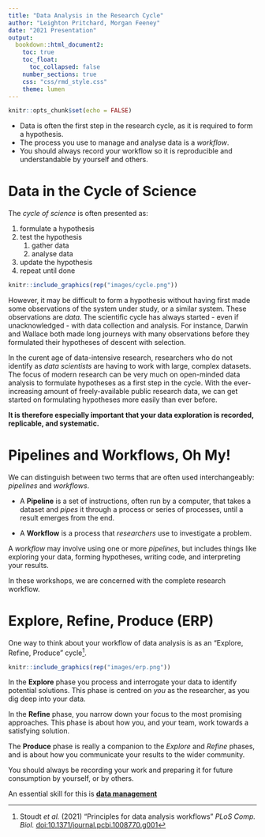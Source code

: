 ```yaml
---
title: "Data Analysis in the Research Cycle"
author: "Leighton Pritchard, Morgan Feeney"
date: "2021 Presentation"
output: 
  bookdown::html_document2:
    toc: true
    toc_float:
      toc_collapsed: false
    number_sections: true
    css: "css/rmd_style.css"
    theme: lumen
---
```


```r
knitr::opts_chunk$set(echo = FALSE)
```

<div id="summary">
- Data is often the first step in the research cycle, as it is required to form a hypothesis.
- The process you use to manage and analyse data is a *workflow*.
- You should always record your workflow so it is reproducible and understandable by yourself and others.
</div>

# Data in the Cycle of Science

The *cycle of science* is often presented as:

1. formulate a hypothesis
2. test the hypothesis
    1. gather data
    2. analyse data
3. update the hypothesis
4. repeat until done

```r
knitr::include_graphics(rep("images/cycle.png"))
```

However, it may be difficult to form a hypothesis without having first made some observations of the system under study, or a similar system. These observations are *data.* The scientific cycle has always started - even if unacknowledged - with data collection and analysis. For instance, Darwin and Wallace both made long journeys with many observations before they formulated their hypotheses of descent with selection.

<div id="note">
In the curent age of data-intensive research, researchers who do not identify as *data scientists* are having to work with large, complex datasets. The focus of modern research can be very much on open-minded data analysis to formulate hypotheses as a first step in the cycle. With the ever-increasing amount of freely-available public research data, we can get started on formulating hypotheses more easily than ever before.

**It is therefore especially important that your data exploration is recorded, replicable, and systematic.**
</div>

# Pipelines and Workflows, Oh My!

We can distinguish between two terms that are often used interchangeably: *pipelines* and *workflows*.

- A **Pipeline** is a set of instructions, often run by a computer, that takes a dataset and *pipes* it through a process or series of processes, until a result emerges from the end.

- A **Workflow** is a process that *researchers* use to investigate a problem.

A *workflow* may involve using one or more *pipelines*, but includes things like exploring your data, forming hypotheses, writing code, and interpreting your results.

In these workshops, we are concerned with the complete research workflow.

# Explore, Refine, Produce (ERP)

One way to think about your workflow of data analysis is as an "Explore, Refine, Produce" cycle^[Stoudt *et al.* (2021) "Principles for data analysis workflows" *PLoS Comp. Biol.* [doi:10.1371/journal.pcbi.1008770.g001](https://doi.org/10.1371/journal.pcbi.1008770.g001)].

```r
knitr::include_graphics(rep("images/erp.png"))
```

In the **Explore** phase you process and interrogate your data to identify potential solutions. This phase is centred on *you* as the researcher, as you dig deep into your data.

In the **Refine** phase, you narrow down your focus to the most promising approaches. This phase is about how you, and your team, work towards a satisfying solution.

The **Produce** phase is really a companion to the *Explore* and *Refine* phases, and is about how you communicate your results to the wider community.

<div id="note">
You should always be recording your work and preparing it for future consumption by yourself, or by others.

An essential skill for this is [**data management**](./02-data_management.html)
</div>


